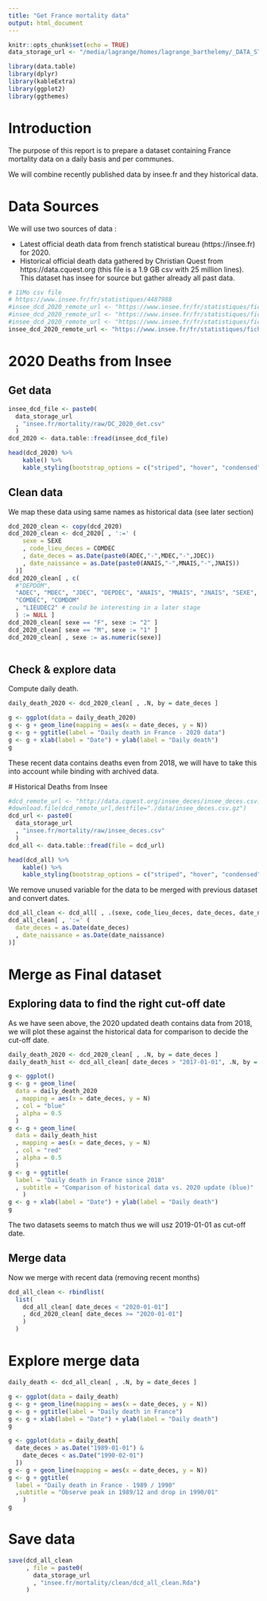 ```yaml
---
title: "Get France mortality data"
output: html_document
---
```


```r
knitr::opts_chunk$set(echo = TRUE)
data_storage_url <- "/media/lagrange/homes/lagrange_barthelemy/_DATA_STORE/"
```

```r
library(data.table)
library(dplyr)
library(kableExtra)
library(ggplot2)
library(ggthemes)
```



# Introduction

The purpose of this report is to prepare a dataset containing France 
mortality data on a daily basis and per communes. 

We will combine recently published data by insee.fr and they historical data.

# Data Sources

We will use two sources of data :

- Latest official death data from french statistical bureau (https://insee.fr)
for 2020.
- Historical official death data gathered by Christian Quest from
https://data.cquest.org (this file is a 1.9 GB csv with 25 million lines). This
dataset has insee for source but gather already all past data.


```r
# 11Mo csv file 
# https://www.insee.fr/fr/statistiques/4487988
#insee_dcd_2020_remote_url <- "https://www.insee.fr/fr/statistiques/fichier/4487988/2020-05-15_detail.zip"
#insee_dcd_2020_remote_url <- "https://www.insee.fr/fr/statistiques/fichier/4487988/2020-05-15_detail.zip"
#insee_dcd_2020_remote_url <- "https://www.insee.fr/fr/statistiques/fichier/4487988/2020-06-19_detail.zip"
insee_dcd_2020_remote_url <- "https://www.insee.fr/fr/statistiques/fichier/4487988/2020-12-11_detail.zip"
```


# 2020 Deaths from Insee

## Get data

```r
insee_dcd_file <- paste0(
  data_storage_url
  , "insee.fr/mortality/raw/DC_2020_det.csv"
  )
dcd_2020 <- data.table::fread(insee_dcd_file)
```


```r
head(dcd_2020) %>%
    kable() %>%
    kable_styling(bootstrap_options = c("striped", "hover", "condensed"))
```

## Clean data

We map these data using same names as historical data (see later section)

```r
dcd_2020_clean <- copy(dcd_2020)
dcd_2020_clean <- dcd_2020[ , ':=' (
    sexe = SEXE
    , code_lieu_deces = COMDEC
    , date_deces = as.Date(paste0(ADEC,"-",MDEC,"-",JDEC))
    , date_naissance = as.Date(paste0(ANAIS,"-",MNAIS,"-",JNAIS))
  )]
dcd_2020_clean[ , c(
  #"DEPDOM",
  "ADEC", "MDEC", "JDEC", "DEPDEC", "ANAIS", "MNAIS", "JNAIS", "SEXE",
  "COMDEC", "COMDOM"
  , "LIEUDEC2" # could be interesting in a later stage
  ) := NULL ]
dcd_2020_clean[ sexe == "F", sexe := "2" ]
dcd_2020_clean[ sexe == "M", sexe := "1" ]
dcd_2020_clean[ , sexe := as.numeric(sexe)]
  
```

## Check & explore data

Compute daily death.

```r
daily_death_2020 <- dcd_2020_clean[ , .N, by = date_deces ]
```


```r
g <- ggplot(data = daily_death_2020)
g <- g + geom_line(mapping = aes(x = date_deces, y = N))
g <- g + ggtitle(label = "Daily death in France - 2020 data")
g <- g + xlab(label = "Date") + ylab(label = "Daily death")
g
```

These recent data contains deaths even from 2018, we will have to take this
into account while binding with archived data.

 # Historical Deaths from Insee

```r
#dcd_remote_url <- "http://data.cquest.org/insee_deces/insee_deces.csv.gz"
#download.file(dcd_remote_url,destfile="./data/insee_deces.csv.gz")
dcd_url <- paste0(
  data_storage_url
  , "insee.fr/mortality/raw/insee_deces.csv"
  )
dcd_all <- data.table::fread(file = dcd_url)
```

```r
head(dcd_all) %>%
    kable() %>%
    kable_styling(bootstrap_options = c("striped", "hover", "condensed"))
```


We remove unused variable for the data to be merged with previous dataset and
convert dates.

```r
dcd_all_clean <- dcd_all[ , .(sexe, code_lieu_deces, date_deces, date_naissance)]
dcd_all_clean[ , ':=' (
  date_deces = as.Date(date_deces)
  , date_naissance = as.Date(date_naissance)
)]
```

# Merge as Final dataset


## Exploring data to find the right cut-off date

As we have seen above, the 2020 updated death contains data from 2018, we will plot these against the historical data for comparison to decide the cut-off date.


```r
daily_death_2020 <- dcd_2020_clean[ , .N, by = date_deces ]
daily_death_hist <- dcd_all_clean[ date_deces > "2017-01-01", .N, by = date_deces ]
```


```r
g <- ggplot()
g <- g + geom_line(
  data = daily_death_2020
  , mapping = aes(x = date_deces, y = N)
  , col = "blue"
  , alpha = 0.5
  )
g <- g + geom_line(
  data = daily_death_hist
  , mapping = aes(x = date_deces, y = N)
  , col = "red"
  , alpha = 0.5
  )
g <- g + ggtitle(
  label = "Daily death in France since 2018"
  , subtitle = "Comparison of historical data vs. 2020 update (blue)"
    )
g <- g + xlab(label = "Date") + ylab(label = "Daily death")
g
```

The two datasets seems to match thus we will usz 2019-01-01 as cut-off date.


## Merge data

Now we merge with recent data (removing recent months)

```r
dcd_all_clean <- rbindlist(
  list(
    dcd_all_clean[ date_deces < "2020-01-01"]
    , dcd_2020_clean[ date_deces >= "2020-01-01"]
    )
  )
```



# Explore merge data


```r
daily_death <- dcd_all_clean[ , .N, by = date_deces ]
```


```r
g <- ggplot(data = daily_death)
g <- g + geom_line(mapping = aes(x = date_deces, y = N))
g <- g + ggtitle(label = "Daily death in France")
g <- g + xlab(label = "Date") + ylab(label = "Daily death")
g
```

```r
g <- ggplot(data = daily_death[ 
  date_deces > as.Date("1989-01-01") &
    date_deces < as.Date("1990-02-01") 
  ])
g <- g + geom_line(mapping = aes(x = date_deces, y = N))
g <- g + ggtitle(
  label = "Daily death in France - 1989 / 1990"
  ,subtitle = "Observe peak in 1989/12 and drop in 1990/01"
    )
g
```


# Save data

```r
save(dcd_all_clean
     , file = paste0(
       data_storage_url
       , "insee.fr/mortality/clean/dcd_all_clean.Rda")
     )
```

